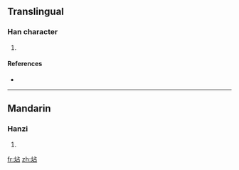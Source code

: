 ==Translingual==

===Han character===
{{Han char|rn=86|rad=火|as=05|sn=9|four=|canj=火卜口 (FYR)}}

# {{defn|Han|sort=火05}}

====References====
* {{Han ref|kx=0669.040|dkj=18963|dj=1078.090|hdz=32195.060|uh=70B6|ud=28854}}

----

==Mandarin==

===Hanzi===
{{cmn-hanzi|pin=[[hān]] ([[han1]])|wg=han<sup>1</sup>}}

# {{defn|Mandarin}}

[[fr:炶]]
[[zh:炶]]